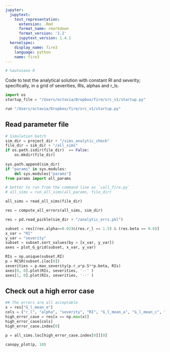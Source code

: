 ```yaml
---
jupyter:
  jupytext:
    text_representation:
      extension: .Rmd
      format_name: rmarkdown
      format_version: '1.2'
      jupytext_version: 1.4.1
  kernelspec:
    display_name: fire3
    language: python
    name: fire3
---
```


```python
# %autosave 0
```

Code to test the analytical solution with constant RI and severity;
specifically, in a grid of severities, RIs, alphas and r_ls.

```python
import os
startup_file = "/Users/octavia/Dropbox/fire/src_v1/startup.py"
```

```python
run "/Users/octavia/Dropbox/fire/src_v1/startup.py"
```

## Read parameter file

```python
# Simulation batch
sim_dir = project_dir + "/sims_analytic_check"
file_dir = sim_dir + "/all_sims"
if os.path.isdir(file_dir)  == False:
    os.mkdir(file_dir)
    
sys.path.append(sim_dir)
if "params" in sys.modules:
    del sys.modules["params"]
from params import all_params

```

```python
# better to run from the command line as `call_fire.py`
# all_sims = run_all_sims(all_params, file_dir)
```

```python
all_sims = read_all_sims(file_dir)
```

```python
res = compute_all_errors(all_sims, sim_dir)
```

```python
res = pd.read_pickle(sim_dir + "/analytic_errs.pkl")
```

```python
subset = res[(res.alpha==0.02)&(res.r_l == 1.5) & (res.beta == 0.6)]
x_var = "RI"
y_var = "severity"
subset = subset.sort_values(by = [x_var, y_var])
axes = plot_G_grid(subset, x_var, y_var)

RIs = np.unique(subset.RI)
p = RCSR(subset.iloc[0])
severities = p.max_severity(p.r_u*p.S**p.beta, RIs)
axes[0, 0].plot(RIs, severities, '--' )
axes[1, 0].plot(RIs, severities, '--' )

```

## Check out a high error case

```python
## The errors are all acceptable
x = res["G_l_mean_e"]
cols = ["r_l", "alpha", "severity", "RI", "G_l_mean_a", "G_l_mean_c", "G_l_mean_e" ]
high_error_case = res[x == np.max(x)]
high_error_case[cols]
high_error_case.index[0]
```

```python
p = all_sims.loc[high_error_case.index[0]][0]
```

```python
canopy_plot(p, 10)
```

```python

```
